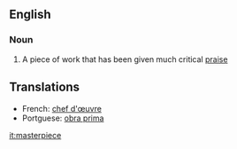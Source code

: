 ==English==
===Noun===

# A piece of work that has been given much critical [[praise]]
==Translations==
*French: [[chef d'œuvre]]
*Portguese: [[obra prima]]

[[it:masterpiece]]